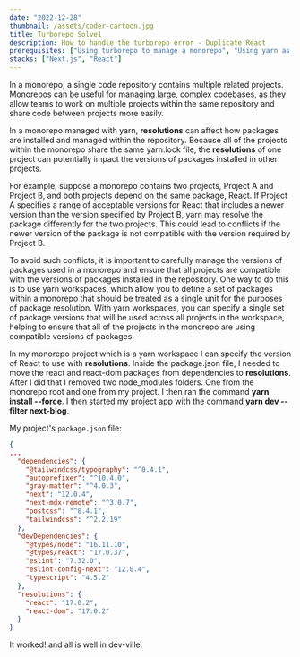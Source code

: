 ```yaml
---
date: "2022-12-28"
thumbnail: /assets/coder-cartoon.jpg
title: Turborepo Solve1
description: How to handle the turborepo error - Duplicate React
prerequisites: ["Using turborepo to manage a monorepo", "Using yarn as your package manager"]
stacks: ["Next.js", "React"]
---
```


<Prerequisites />

In a monorepo, a single code repository contains multiple related projects. Monorepos can be useful for managing large, complex codebases, as they allow teams to work on multiple projects within the same repository and share code between projects more easily.

In a monorepo managed with yarn, **resolutions** can affect how packages are installed and managed within the repository. Because all of the projects within the monorepo share the same yarn.lock file, the **resolutions** of one project can potentially impact the versions of packages installed in other projects.

For example, suppose a monorepo contains two projects, Project A and Project B, and both projects depend on the same package, React. If Project A specifies a range of acceptable versions for React that includes a newer version than the version specified by Project B, yarn may resolve the package differently for the two projects. This could lead to conflicts if the newer version of the package is not compatible with the version required by Project B.

To avoid such conflicts, it is important to carefully manage the versions of packages used in a monorepo and ensure that all projects are compatible with the versions of packages installed in the repository. One way to do this is to use yarn workspaces, which allow you to define a set of packages within a monorepo that should be treated as a single unit for the purposes of package resolution. With yarn workspaces, you can specify a single set of package versions that will be used across all projects in the workspace, helping to ensure that all of the projects in the monorepo are using compatible versions of packages.

In my monorepo project which is a yarn workspace I can specify the version of React to use with **resolutions**. Inside the package.json file, I needed to move the react and react-dom packages from dependencies to **resolutions**. After I did that I removed two node_modules folders. One from the monorepo root and one from my project. I then ran the command **yarn install --force**. I then started my project app with the command **yarn dev --filter next-blog**.

My project's `package.json` file:

```json
{
...
  "dependencies": {
    "@tailwindcss/typography": "^0.4.1",
    "autoprefixer": "^10.4.0",
    "gray-matter": "^4.0.3",
    "next": "12.0.4",
    "next-mdx-remote": "^3.0.7",
    "postcss": "^8.4.1",
    "tailwindcss": "^2.2.19"
  },
  "devDependencies": {
    "@types/node": "16.11.10",
    "@types/react": "17.0.37",
    "eslint": "7.32.0",
    "eslint-config-next": "12.0.4",
    "typescript": "4.5.2"
  },
  "resolutions": {
    "react": "17.0.2",
    "react-dom": "17.0.2"
  }
}
```

It worked! and all is well in dev-ville.
